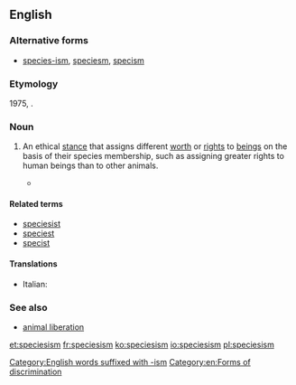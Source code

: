 ==English==
{{wikipedia}}

===Alternative forms===
* [[species-ism]], [[speciesm]], [[specism]]

===Etymology===
1975, {{suffix|species|ism|lang=en}}.

===Noun===
{{en-noun|-}}

# {{context|philosophy|ethics|lang=en}} An ethical [[stance]] that assigns different [[worth]] or [[right]]s to [[beings]] on the basis of their species membership, such as assigning greater rights to human beings than to other animals.
#* {{quote-book|passage=Such is the breathtaking '''speciesism''' of our Christian-inspired attitudes, the abortion of a single human zygote (most of them are destined to be spontaneously aborted anyway) can arouse more moral solicitude and righteous indignation than the vivisection of any number of intelligent adult chimpanzees|author=[[w:Richard Dawkins|Richard Dawkins]]|title=The Blind Watchmaker|publisher=W. W. Norton & Company, Inc.|location = New York|origyear = 1986|year = 1996|isbn = 0-393-31570-3}}

====Related terms====
* [[speciesist]]
* [[speciest]]
* [[specist]]

====Translations====
{{trans-top}}
*Italian: {{t|it|specismo|m}}
{{trans-mid}}
{{trans-bottom}}

===See also===
* [[animal liberation]]

[[Category:English words suffixed with -ism]]
[[Category:en:Forms of discrimination]]

[[et:speciesism]]
[[fr:speciesism]]
[[ko:speciesism]]
[[io:speciesism]]
[[pl:speciesism]]